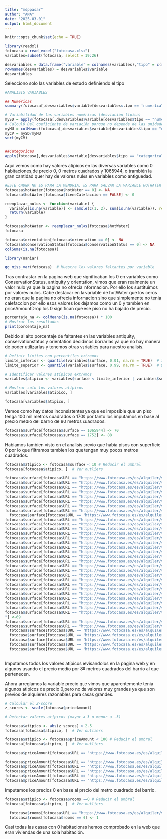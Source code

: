 ```yaml
---
title: "mdppasar"
author: "ANA"
date: "2025-03-01"
output: html_document
---
```


```r
knitr::opts_chunk$set(echo = TRUE)
```

```r
library(readxl)
fotocasa = read_excel("fotocasa.xlsx")
variables=subset(fotocasa, select = 19:26)

desvariables = data.frame("variable" = colnames(variables),"tipo" = c(rep("categorical", 2), rep("numerical", 2), rep("categorical", 2), rep("numerical", 2)))
rownames(desvariables) = desvariables$variable
desvariables
```

Selecciono solo las variables de estudio definiendo el tipo

```r
#ANALISIS VARIABLES

## Numéricas
summary(fotocasa[,desvariables$variable[desvariables$tipo == "numerical"]])

# Variabilidad de las variables numéricas (desviación típica)
mySD = apply(fotocasa[,desvariables$variable[desvariables$tipo == "numerical"]], 2, sd)
# CalculO Del coeficiente de variación porque no depende de las unidades o magnitud de las variables
myMU = colMeans(fotocasa[,desvariables$variable[desvariables$tipo == "numerical"]])
myCV = mySD/myMU
sort(myCV)


##Categoricas
apply(fotocasa[,desvariables$variable[desvariables$tipo == "categorical"]], 2, table, useNA = "i")
```
Aqui vemos como hay valores atipicos en las diversas variables como 0 habitaciones,de precio 0, 0 metros cuadrados y 1065944, o trambién la gran cantidad quer hay de valores nulos en variables como antiguedad.

```r
#ESTE CHUNK NO ES PARA LA MEMORIA, ES PARA SALVAR LA VARIABLE HOTWATER Y PONER LOS VALORES NULOS COMO NUMEROS ALEATORIOS DE TIPO 1 O 2
fotocasa$hotWater[fotocasa$hotWater == 0] <- NA
fotocasa$hotWater[fotocasa$tieneCalefaccion == FALSE] <- 0

reemplazar_nulos <- function(variable) {
  variable[is.na(variable)] <- sample(c(1, 2), sum(is.na(variable)), replace = TRUE)
  return(variable)
}

fotocasa$hotWater <- reemplazar_nulos(fotocasa$hotWater)
fotocasa

```

```r

fotocasa$orientation[fotocasa$orientation == 0] <- NA
fotocasa$conservationStatus[fotocasa$conservationStatus == 0] <- NA
colSums(is.na(fotocasa))

library(naniar)

gg_miss_var(fotocasa)  # Muestra los valores faltantes por variable

```
Tras contrastar en la pagina web que significaban los 0 en variables como ConservationStatus, antiquity y orientation, vimos que eran realmente un valor nulo ya que la pagina no ofrecia informacion. Por ello los sustituimos por valores nulos. Cabe destacar en la variable de hotWater que los ceros no eran que la pagina no ofrecia informacion sino que simplemente no tenia calefaccion por ello esos valores los dejamos como un 0 y tambien en priceAmountDrop los 0 significan que ese piso no ha bajado de precio.

```r
porcentaje_na <- colMeans(is.na(fotocasa)) * 100  
# Mostrar los resultados
print(porcentaje_na)
```
Debido al alto porcentaje de faltantes en las variables antiquity, conservationstatus y orientation decidimos borrarlas ya que no hay manera de poder utilizarlas y tenemos otras variables para nuestro analisis.

```r
# Definir límites con percentiles extremos
limite_inferior <- quantile(variables$surface, 0.01, na.rm = TRUE)  # 1% más bajo
limite_superior <- quantile(variables$surface, 0.99, na.rm = TRUE)  # 99% más alto

# Identificar valores atípicos extremos
variables$atipico <- variables$surface < limite_inferior | variables$surface > limite_superior

# Mostrar solo los valores atípicos
variables[variables$atipico, ]

fotocasa[variables$atipico, ]
```
Vemos como hay datos inconsistentes ya que es imposible que un piso tenga 100 mil metros cuadrados o 1700 por tanto los imputamos en base al precio medio del barrio de 80 metros cuadrados.

```r
fotocasa$surface[fotocasa$surface == 1065944] <- 70
fotocasa$surface[fotocasa$surface == 1752] <- 88

```
Habiamos tambien visto en el analisis previo que habia pisos con superficie 0 por lo que filtramos tambien los que tengan muy pocos metros cuadrados.

```r
fotocasa$atipico <- fotocasa$surface < 10 # Reducir el umbral
fotocasa[fotocasa$atipico, ]  # Ver outliers
```

```r
fotocasa$surface[fotocasa$URL == "https://www.fotocasa.es/es/alquiler/vivienda/valencia-capital/amueblado-internet/184501582/d"] <- 30
fotocasa$surface[fotocasa$URL == "https://www.fotocasa.es/es/alquiler/vivienda/valencia-capital/aire-acondicionado-ascensor-amueblado-internet/183905822/d"] <-31
fotocasa$surface[fotocasa$URL == "https://www.fotocasa.es/es/alquiler/vivienda/valencia-capital/amueblado-internet/185476012/d"] <- 29
fotocasa$surface[fotocasa$URL == "https://www.fotocasa.es/es/alquiler/vivienda/valencia-capital/aire-acondicionado-calefaccion-ascensor-amueblado-internet/183192965/d"] <- 69
fotocasa$surface[fotocasa$URL == "https://www.fotocasa.es/es/alquiler/vivienda/valencia-capital/ascensor-amueblado-internet/185346488/d"] <- 68
fotocasa$surface[fotocasa$URL == "https://www.fotocasa.es/es/alquiler/vivienda/valencia-capital/amueblado-internet/183192872/d"] <- 46
fotocasa$surface[fotocasa$URL == "https://www.fotocasa.es/es/alquiler/vivienda/valencia-capital/aire-acondicionado-amueblado-internet/183192701/d"] <- 30
fotocasa$surface[fotocasa$URL == "https://www.fotocasa.es/es/alquiler/vivienda/valencia-capital/ascensor-amueblado-internet/183192368/d"] <-74
  fotocasa$surface[fotocasa$URL == "https://www.fotocasa.es/es/alquiler/vivienda/valencia-capital/aire-acondicionado-calefaccion-ascensor-amueblado-internet/185007604/d"] <-45
fotocasa$surface[fotocasa$URL == "https://www.fotocasa.es/es/alquiler/vivienda/valencia-capital/aire-acondicionado-amueblado-internet/183192880/d"] <-29
fotocasa$surface[fotocasa$URL == "https://www.fotocasa.es/es/alquiler/vivienda/valencia-capital/aire-acondicionado-amueblado-internet/183192410/d"] <-45
fotocasa$surface[fotocasa$URL == "https://www.fotocasa.es/es/alquiler/vivienda/valencia-capital/amueblado-internet/183905806/d"] <-31
fotocasa$surface[fotocasa$URL == "https://www.fotocasa.es/es/alquiler/vivienda/valencia-capital/amueblado-se-aceptan-mascotas-internet/184171630/d"] <-76
fotocasa$surface[fotocasa$URL == "https://www.fotocasa.es/es/alquiler/vivienda/valencia-capital/aire-acondicionado-calefaccion-amueblado-internet/184629971/d"] <-29
fotocasa$surface[fotocasa$URL == "https://www.fotocasa.es/es/alquiler/vivienda/valencia-capital/aire-acondicionado-calefaccion-amueblado-internet/183905816/d"] <-29
fotocasa$surface[fotocasa$URL == "https://www.fotocasa.es/es/alquiler/vivienda/valencia-capital/amueblado-internet/185530309/d"] <-75
fotocasa$surface[fotocasa$URL == "https://www.fotocasa.es/es/alquiler/vivienda/valencia-capital/amueblado-internet/183192088/d"] <-31
fotocasa$surface[fotocasa$URL == "https://www.fotocasa.es/es/alquiler/vivienda/valencia-capital/aire-acondicionado-calefaccion-ascensor-amueblado/185259896/d"] <-60
fotocasa$surface[fotocasa$URL == "https://www.fotocasa.es/es/alquiler/vivienda/valencia-capital/ascensor-amueblado-internet/183193164/d"] <-96
fotocasa$surface[fotocasa$URL == "https://www.fotocasa.es/es/alquiler/vivienda/valencia-capital/aire-acondicionado-calefaccion-ascensor-amueblado-internet/183905859/d"] <-30
fotocasa$surface[fotocasa$URL == "https://www.fotocasa.es/es/alquiler/vivienda/valencia-capital/aire-acondicionado-calefaccion-amueblado-se-aceptan-mascotas-internet/184497557/d"] <-46
fotocasa$surface[fotocasa$URL == "https://www.fotocasa.es/es/alquiler/vivienda/valencia-capital/amueblado-internet/184501580/d"] <-31
fotocasa$surface[fotocasa$URL == "https://www.fotocasa.es/es/alquiler/vivienda/valencia-capital/amueblado-internet/183192221/d"] <-30
fotocasa$surface[fotocasa$URL == "https://www.fotocasa.es/es/alquiler/vivienda/valencia-capital/aire-acondicionado-calefaccion-ascensor-amueblado-internet/183194067/d"] <-44
fotocasa$surface[fotocasa$URL == "https://www.fotocasa.es/es/alquiler/vivienda/valencia-capital/ascensor-amueblado/183192323/d"] <-96
fotocasa$surface[fotocasa$URL == "https://www.fotocasa.es/es/alquiler/vivienda/valencia-capital/aire-acondicionado-calefaccion-amueblado-se-aceptan-mascotas-internet/184215458/d"] <-67
fotocasa$surface[fotocasa$URL == "https://www.fotocasa.es/es/alquiler/vivienda/valencia-capital/aire-acondicionado-calefaccion-ascensor-amueblado-internet/183906415/d"] <-69
fotocasa$surface[fotocasa$URL == "https://www.fotocasa.es/es/alquiler/vivienda/valencia-capital/aire-acondicionado-amueblado-internet/183192397/d"] <-30
fotocasa$surface[fotocasa$URL == "https://www.fotocasa.es/es/alquiler/vivienda/valencia-capital/aire-acondicionado-ascensor-amueblado-internet/183193121/d"] <-76
fotocasa$surface[fotocasa$URL == "https://www.fotocasa.es/es/alquiler/vivienda/valencia-capital/aire-acondicionado-ascensor-amueblado-internet/183192970/d	
"] <-69
fotocasa$surface[fotocasa$URL == "https://www.fotocasa.es/es/alquiler/vivienda/valencia-capital/ascensor-amueblado-television/183353505/d"] <-115
fotocasa$surface[fotocasa$URL == "https://www.fotocasa.es/es/alquiler/vivienda/valencia-capital/aire-acondicionado-amueblado/183895086/d"] <-129
  fotocasa$surface[fotocasa$URL == "https://www.fotocasa.es/es/alquiler/vivienda/valencia-capital/aire-acondicionado-jardin-terraza-trastero-zona-comunitaria-ascensor-patio-piscina-parking/177787121/d"] <-100
  fotocasa$surface[fotocasa$URL == "https://www.fotocasa.es/es/alquiler/vivienda/valencia-capital/barrio-de-benicalap/178752271/d"] <-63
  fotocasa$surface[fotocasa$URL == "https://www.fotocasa.es/es/alquiler/vivienda/valencia-capital/aire-acondicionado-calefaccion-parking-patio-amueblado/183970353/d"] <-88
  fotocasa$surface[fotocasa$URL == "https://www.fotocasa.es/es/alquiler/vivienda/valencia-capital/en-corts-doctor-waksman/185338511/d"] <-52
  fotocasa$surface[fotocasa$URL == "https://www.fotocasa.es/es/alquiler/vivienda/valencia-capital/aire-acondicionado-calefaccion-parking-ascensor-amueblado/185515078/d"] <-91
  
```

Imputamos todos los valores atípicos revisandolos en la pagina web y en algunos usando el precio medio por 80 metros cuadrados del barrio al que pertenecen.

Ahora arreglamos la variable precio que vimos que aparentemente tenia algunos atipicos de precio 0,pero no de valores muy grandes ya que son previos de alquieres razonables para casas grandes.

```r
# Calcular el Z-score
z_scores <- scale(fotocasa$priceAmount)

# Detectar valores atípicos (mayor a 3 o menor a -3)

fotocasa$atipico <- abs(z_scores) > 2.5
fotocasa[fotocasa$atipico, ]  # Ver outliers
```


```r
fotocasa$atipico <- fotocasa$priceAmount < 100 # Reducir el umbral
fotocasa[fotocasa$atipico, ]  # Ver outliers
```
```r
fotocasa$priceAmount[fotocasa$URL == "https://www.fotocasa.es/es/alquiler/vivienda/valencia-capital/aire-acondicionado-calefaccion-parking-ascensor-amueblado/183740538/d"] <-1650

fotocasa$priceAmount[fotocasa$URL == "https://www.fotocasa.es/es/alquiler/vivienda/valencia-capital/terraza-ascensor-patio-amueblado/182059510/d"] <-1300
fotocasa$priceAmount[fotocasa$URL == "https://www.fotocasa.es/es/alquiler/vivienda/valencia-capital/aire-acondicionado-calefaccion-ascensor-amueblado/164715406/d"] <-845
fotocasa$priceAmount[fotocasa$URL == "https://www.fotocasa.es/es/alquiler/vivienda/valencia-capital/russafa/185423428/d"] <-990
fotocasa$priceAmount[fotocasa$URL == "https://www.fotocasa.es/es/alquiler/vivienda/valencia-capital/calefaccion-amueblado/183912113/d"] <-2530
fotocasa$priceAmount[fotocasa$URL == "https://www.fotocasa.es/es/alquiler/vivienda/valencia-capital/el-cabanyal-el-canyamelar/185359235/d"] <-2160
```

Imputamos los precios 0 en base al precio del metro cuadrado del barrio.

```r
fotocasa$atipico <- fotocasa$rooms ==0 # Reducir el umbral
fotocasa[fotocasa$atipico, ]  # Ver outliers
```
```r

  fotocasa$rooms[fotocasa$URL == "https://www.fotocasa.es/es/alquiler/vivienda/valencia-capital/aire-acondicionado-calefaccion-parking-ascensor-amueblado/185515078/d"] <-2
  fotocasa$rooms[fotocasa$rooms == 0] <- 1
```

Casi todas las casas con 0 habitaciones hemos comprobado en la web que eran viviendas de una sola habitación.

```r

```


